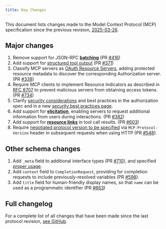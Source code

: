 ```yaml
---
title: Key Changes
---
```


<div id="enable-section-numbers" />

This document lists changes made to the Model Context Protocol (MCP) specification since
the previous revision, [2025-03-26](/specification/2025-03-26).

## Major changes

1. Remove support for JSON-RPC **[batching](https://www.jsonrpc.org/specification#batch)**
   (PR [#416](https://github.com/modelcontextprotocol/specification/pull/416))
2. Add support for [structured tool output](/specification/draft/server/tools#structured-content)
   (PR [#371](https://github.com/modelcontextprotocol/modelcontextprotocol/pull/371))
3. Classify MCP servers as [OAuth Resource Servers](/specification/draft/basic/authorization#authorization-server-discovery),
   adding protected resource metadata to discover the corresponding Authorization server.
   (PR [#338](https://github.com/modelcontextprotocol/modelcontextprotocol/pull/338))
4. Require MCP clients to implement Resource Indicators as described in [RFC 8707](https://www.rfc-editor.org/rfc/rfc8707.html) to prevent
   malicious servers from obtaining access tokens.
   (PR [#734](https://github.com/modelcontextprotocol/modelcontextprotocol/pull/734))
5. Clarify [security considerations](/specification/draft/basic/authorization#security-considerations) and best practices
   in the authorization spec and in a new [security best practices page](/specification/draft/basic/security_best_practices).
6. Add support for **[elicitation](/specification/draft/client/elicitation)**, enabling servers to request additional
   information from users during interactions.
   (PR [#382](https://github.com/modelcontextprotocol/modelcontextprotocol/pull/382))
7. Add support for **[resource links](/specification/draft/server/tools#resource-links)** in
   tool call results. (PR [#603](https://github.com/modelcontextprotocol/modelcontextprotocol/pull/603))
8. Require [negotiated protocol version to be specified](/specification/draft/basic/transports#protocol-version-header)
   via `MCP-Protocol-Version` header in subsequent requests when using HTTP (PR [#548](https://github.com/modelcontextprotocol/modelcontextprotocol/pull/548)).

## Other schema changes

1. Add `_meta` field to additional interface types (PR [#710](https://github.com/modelcontextprotocol/modelcontextprotocol/pull/710)),
   and specified [proper usage](/specification/draft/basic#meta).
2. Add `context` field to `CompletionRequest`, providing for completion requests to include
   previously-resolved variables (PR [#598](https://github.com/modelcontextprotocol/modelcontextprotocol/pull/598)).
3. Add `title` field for human-friendly display names, so that `name` can be used as a programmatic
   identifier (PR [#663](https://github.com/modelcontextprotocol/modelcontextprotocol/pull/663))

## Full changelog

For a complete list of all changes that have been made since the last protocol revision,
[see GitHub](https://github.com/modelcontextprotocol/specification/compare/2025-03-26...draft).
